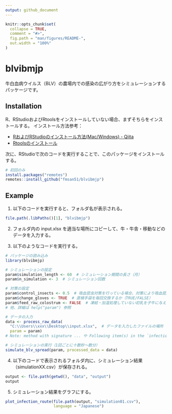 ```yaml
---
output: github_document
---
```


<!-- README.md is generated from README.Rmd. Please edit that file -->

```r
knitr::opts_chunk$set(
  collapse = TRUE,
  comment = "#>",
  fig.path = "man/figures/README-",
  out.width = "100%"
)
```

# blvibmjp

<!-- badges: start -->
<!-- badges: end -->

<!--
## Installation

You can install the released version of blvibmjp from [CRAN](https://CRAN.R-project.org) with:

``` r
install.packages("blvibmjp")
```
-->

牛白血病ウイルス（BLV）の農場内での感染の広がり方をシミュレーションするパッケージです。

## Installation

R、RStudioおよびRtoolsをインストールしていない場合、まずそちらをインストールする。
インストール方法参考：

- [RおよびRStudioのインストール方法(Mac/Windows) - Qiita](https://qiita.com/daifuku_mochi2/items/ad0b398e6affd0688c97)
- [Rtoolsのインストール](https://k-metrics.github.io/cabinet/env_install_tls.html)

次に、RStudioで次のコードを実行することで、このパッケージをインストールする。

```r
# 初回のみ
install.packages("remotes")
remotes::install_github("fmsan51/blvibmjp")
```

## Example

1. 以下のコードを実行すると、フォルダ名が表示される。

```r
file.path(.libPaths()[1], "blvibmjp")
```

2. フォルダ内の input.xlsx を適当な場所にコピーして、牛・牛舎・移動などのデータを入力する。

3. 以下のようなコードを実行する。

```r
# パッケージの読み込み
library(blvibmjp)

# シミュレーションの設定
param$simulation_length <- 60  # シミュレーション期間の長さ（月）
param$n_simulation <- 3  # シミュレーション回数

# 対策の設定
param$control_insects <- 0.5  # 吸血昆虫対策を行っている場合、対策により吸血昆虫がどれだけ減少するか（0.5＝50%減）
param$change_gloves <- TRUE  # 直検手袋を毎回交換するか（TRUE/FALSE）
param$feed_raw_colostrum <- FALSE  # 凍結・加温処理していない初乳を子牛に与えているか
# 他、詳細は help("param") 参照

# データの入力
data <- process_raw_data(
  "C:\\Users\\xxx\\Desktop\\input.xlsx",  # データを入力したファイルの場所
  param = param)
# Note: method with signature ... や Following item(s) in the `infection_status` ... というメッセージは無視してOK

# シミュレーションの実行（1回ごとに十数秒～数分）
simulate_blv_spread(param, processed_data = data)
```

4. 以下のコードで表示されるフォルダ内に、シミュレーション結果（simulationXX.csv）が保存される。

```r
output <- file.path(getwd(), "data", "output")
output
```

5. シミュレーション結果をグラフにする。

```r
plot_infection_route(file.path(output, "simulation01.csv"),
                     language = "Japanese")
```

